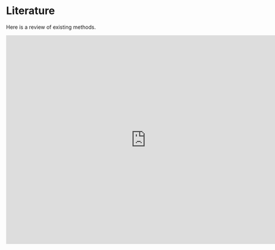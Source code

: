 # Literature

Here is a review of existing methods.

<iframe src="https://docs.google.com/presentation/d/e/2PACX-1vSbNotrpaEgvSbSNbWaxHVq_8ntATMvvZhHQve0Ioa9ZUPWxBCmCxfHPmMHjHOluXtnEd67YE4ZdcRU/embed?start=false&loop=false&delayms=3000" frameborder="0" width="760" height="569" allowfullscreen="true" mozallowfullscreen="true" webkitallowfullscreen="true"></iframe>